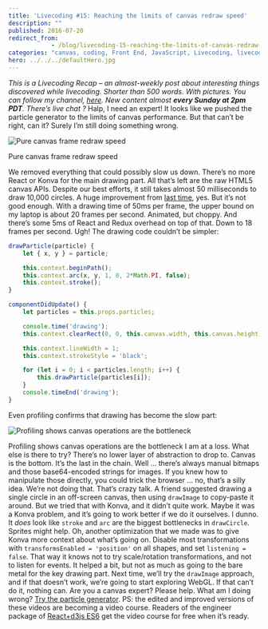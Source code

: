 ```yaml
---
title: 'Livecoding #15: Reaching the limits of canvas redraw speed'
description: ""
published: 2016-07-20
redirect_from: 
            - /blog/livecoding-15-reaching-the-limits-of-canvas-redraw-speed/swizec/6875
categories: "canvas, coding, Front End, JavaScript, Livecoding, livecoding, react, Technical"
hero: ../../../defaultHero.jpg
---
```


_This is a Livecoding Recap – an almost-weekly post about interesting things discovered while livecoding. Shorter than 500 words. With pictures. You can follow my channel, [here](https://livecoding.tv/swizec). New content almost **every Sunday at 2pm PDT**. There’s live chat ?_ Halp, I need an expert! It looks like we pushed the particle generator to the limits of canvas performance. But that can’t be right, can it? Surely I’m still doing something wrong.

![Pure canvas frame redraw speed](./img/1hECepL.gif)

Pure canvas frame redraw speed

We removed everything that could possibly slow us down. There’s no more React or Konva for the main drawing part. All that’s left are the raw HTML5 canvas APIs. Despite our best efforts, it still takes almost 50 milliseconds to draw 10,000 circles. A huge improvement from [last time](http://swizec.com/blog/livecoding-14-mostly-smooth-animation-up-to-4000-elements-with-react-and-canvas/swizec/6864), yes. But it’s not good enough. With a drawing time of 50ms per frame, the upper bound on my laptop is about 20 frames per second. Animated, but choppy. And there’s some 5ms of React and Redux overhead on top of that. Down to 18 frames per second. Ugh! The drawing code couldn’t be simpler:

```javascript
drawParticle(particle) {
    let { x, y } = particle;

    this.context.beginPath();
    this.context.arc(x, y, 1, 0, 2*Math.PI, false);
    this.context.stroke();
}

componentDidUpdate() {
    let particles = this.props.particles;

    console.time('drawing');
    this.context.clearRect(0, 0, this.canvas.width, this.canvas.height);

    this.context.lineWidth = 1;
    this.context.strokeStyle = 'black';

    for (let i = 0; i < particles.length; i++) {
        this.drawParticle(particles[i]);
    }
    console.timeEnd('drawing');
}
```

Even profiling confirms that drawing has become the slow part:

![Profiling shows canvas operations are the bottleneck](./img/gNnlJjf.gif)

Profiling shows canvas operations are the bottleneck I am at a loss. What else is there to try? There’s no lower layer of abstraction to drop to. Canvas is the bottom. It’s the last in the chain. Well … there’s always manual bitmaps and those base64-encoded strings for images. If you knew how to manipulate those directly, you could trick the browser … no, that’s a silly idea. We’re not doing that. That’s crazy talk. A friend suggested drawing a single circle in an off-screen canvas, then using `drawImage` to copy-paste it around. But we tried that with Konva, and it didn’t quite work. Maybe it was a Konva problem, and it’s going to work better if we do it ourselves. I dunno. It _does_ look like `stroke` and `arc` are the biggest bottlenecks in `drawCircle`. Sprites might help. Oh, another optimization that we made was to give Konva more context about what’s going on. Disable most transformations with `transformsEnabled = 'position'` on all shapes, and set `listening = false`. That way it knows not to try scale/rotation transformations, and not to listen for events. It helped a bit, but not as much as going to the bare metal for the key drawing part. Next time, we’ll try the `drawImage` approach, and if that doesn’t work, we’re going to start exploring WebGL. If that can’t do it, nothing can. Are you a canvas expert? Please help. What am I doing wrong? [Try the particle generator](http://swizec.github.io/react-particles-experiment/). PS: the edited and improved versions of these videos are becoming a video course. Readers of the engineer package of [React+d3js ES6](http://swizec.com/reactd3js/) get the video course for free when it’s ready.
